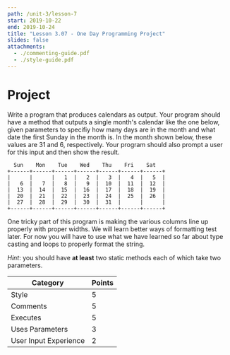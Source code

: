 ```yaml
---
path: /unit-3/lesson-7
start: 2019-10-22
end: 2019-10-24
title: "Lesson 3.07 - One Day Programming Project"
slides: false
attachments: 
  - ./commenting-guide.pdf
  - ./style-guide.pdf
---
```



# Project 

Write a program that produces calendars as output. Your program should have a method that outputs a single 
month's calendar like the one below, given parameters to specifiy how many days are in the month and what 
date the first Sunday in the month is. In the month shown below, these values are 31 and 6, respectively. 
Your program should also prompt a user for this input and then show the result. 

```raw 
  Sun    Mon    Tue    Wed    Thu    Fri    Sat 
+------+------+------+------+------+------+------+
|      |      |   1  |   2  |   3  |   4  |   5  |
|   6  |   7  |   8  |   9  |  10  |  11  |  12  |
|  13  |  14  |  15  |  16  |  17  |  18  |  19  |
|  20  |  21  |  22  |  23  |  24  |  25  |  26  |
|  27  |  28  |  29  |  30  |  31  |      |      |
+------+------+------+------+------+------+------+
```

One tricky part of this program is making the various columns line up properly with proper widths. We 
will learn better ways of formatting test later. For now you will have to use what we have learned so 
far about type casting and loops to properly format the string.

*Hint*: you should have **at least** two static methods each of which take two parameters. 

| Category | Points | 
|----------|--------|
| Style | 5 |
| Comments | 5 | 
| Executes | 5 | 
| Uses Parameters | 3 | 
| User Input Experience | 2| 
